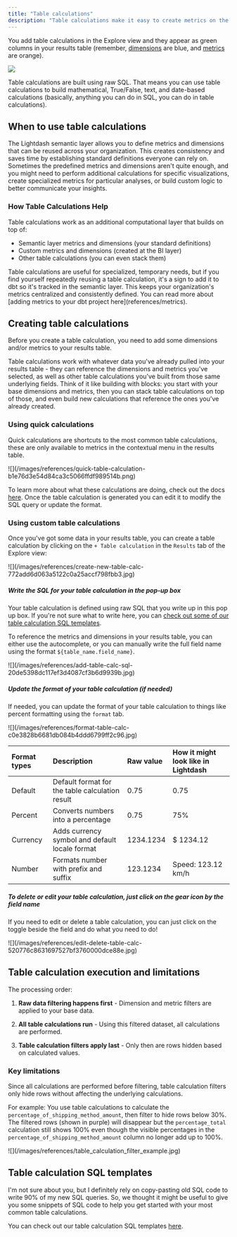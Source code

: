 ```yaml
---
title: "Table calculations"
description: "Table calculations make it easy to create metrics on the fly (for example, aggregating the data in your table over some window, or getting a running total of a column)."
---
```


You add table calculations in the Explore view and they appear as green columns in your results table (remember, [dimensions](references/dimensions) are blue, and [metrics](references/metrics) are orange).

<Frame>
  <img src="/images/references/table-calculations-add-a932fb32af1dc604d4ef709886f9a833.jpg"/>
</Frame>

Table calculations are built using raw SQL. That means you can use table calculations to build mathematical, True/False, text, and date-based calculations (basically, anything you can do in SQL, you can do in table calculations).

## When to use table calculations

The Lightdash semantic layer allows you to define metrics and dimensions that can be reused across your organization. This creates consistency and saves time by establishing standard definitions everyone can rely on. Sometimes the predefined metrics and dimensions aren't quite enough, and you might need to perform additional calculations for specific visualizations, create specialized metrics for particular analyses, or build custom logic to better communicate your insights.

### How Table Calculations Help

Table calculations work as an additional computational layer that builds on top of:

- Semantic layer metrics and dimensions (your standard definitions)
- Custom metrics and dimensions (created at the BI layer)
- Other table calculations (you can even stack them)

<Warning>
Table calculations are useful for specialized, temporary needs, but if you find yourself repeatedly reusing a table calculation, it's a sign to add it to dbt so it's tracked in the semantic layer. This keeps your organization's metrics centralized and consistently defined. You can read more about [adding metrics to your dbt project here](references/metrics).
</Warning>

## Creating table calculations

Before you create a table calculation, you need to add some dimensions and/or metrics to your results table.

Table calculations work with whatever data you've already pulled into your results table - they can reference the dimensions and metrics you've selected, as well as other table calculations you've built from those same underlying fields. Think of it like building with blocks: you start with your base dimensions and metrics, then you can stack table calculations on top of those, and even build new calculations that reference the ones you've already created.

### Using quick calculations

Quick calculations are shortcuts to the most common table calculations, these are only available to metrics in the contextual menu in the results table.

<Frame>
![](/images/references/quick-table-calculation-b1e76d3e54d84ca3c5066ffdf989514b.png)
</Frame>

To learn more about what these calculations are doing, check out the docs [here](/guides/table-calculations/sql-templates). Once the table calculation is generated you can edit it to modify the SQL query or update the format.

### Using custom table calculations

Once you've got some data in your results table, you can create a table calculation by clicking on the `+ Table calculation` in the `Results` tab of the Explore view:

<Frame>
  ![](/images/references/create-new-table-calc-772add6d063a5122c0a25accf798fbb3.jpg)
</Frame>

##### Write the SQL for your table calculation in the pop-up box

Your table calculation is defined using raw SQL that you write up in this pop up box. If you're not sure what to write here, you can [check out some of our table calculation SQL templates](#table-calculation-sql-templates).

To reference the metrics and dimensions in your results table, you can either use the autocomplete, or you can manually write the full field name using the format `${table_name.field_name}`.

<Frame>
 ![](/images/references/add-table-calc-sql-20de5398dc117ef3d4087cf3b6d9939b.jpg)
</Frame>


##### Update the format of your table calculation (if needed)

If needed, you can update the format of your table calculation to things like percent formatting using the `format` tab.

<Frame>
  ![](/images/references/format-table-calc-c0e3828b6681db084b4ddd6799ff2c96.jpg)
</Frame>

| Format types | Description                                     | Raw value | How it might look like in Lightdash |
| :------------ | :----------------------------------------------- | :--------- | :----------------------------------- |
| Default      | Default format for the table calculation result | 0.75      | 0.75                                |
| Percent      | Converts numbers into a percentage              | 0.75      | 75%                                 |
| Currency     | Adds currency symbol and default locale format  | 1234.1234 | $ 1234.12                           |
| Number       | Formats number with prefix and suffix           | 123.1234  | Speed: 123.12 km/h                  |

##### To delete or edit your table calculation, just click on the gear icon by the field name

If you need to edit or delete a table calculation, you can just click on the toggle beside the field and do what you need to do!

<Frame>
  ![](/images/references/edit-delete-table-calc-520776c8631697527bf3760000dce88e.jpg)
</Frame>


## Table calculation execution and limitations

The processing order:

1. **Raw data filtering happens first** - Dimension and metric filters are applied to your base data.

2. **All table calculations run** - Using this filtered dataset, all calculations are performed.

3. **Table calculation filters apply last** - Only then are rows hidden based on calculated values.

### Key limitations
Since all calculations are performed before filtering, table calculation filters only hide rows without affecting the underlying calculations. 

For example: You use table calculations to calculate the `percentage_of_shipping_method_amount`, then filter to hide rows below 30%. The filtered rows (shown in purple) will disappear but the `percentage_total` calculation still shows 100% even though the visible percentages in the `percentage_of_shipping_method_amount` column no longer add up to 100%.

<Frame>
![](/images/references/table_calculation_filter_example.jpg)
</Frame>

## Table calculation SQL templates

I'm not sure about you, but I definitely rely on copy-pasting old SQL code to write 90% of my new SQL queries. So, we thought it might be useful to give you some snippets of SQL code to help you get started with your most common table calculations.

You can check out our table calculation SQL templates [here](/guides/table-calculations/sql-templates).
